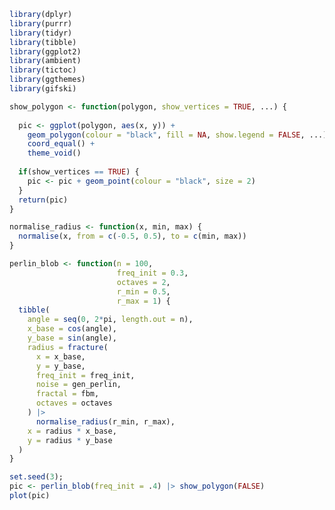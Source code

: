
```r

library(dplyr)
library(purrr)
library(tidyr)
library(tibble)
library(ggplot2)
library(ambient)
library(tictoc)
library(ggthemes)
library(gifski)

show_polygon <- function(polygon, show_vertices = TRUE, ...) {
  
  pic <- ggplot(polygon, aes(x, y)) +
    geom_polygon(colour = "black", fill = NA, show.legend = FALSE, ...) + 
    coord_equal() + 
    theme_void()
  
  if(show_vertices == TRUE) {
    pic <- pic + geom_point(colour = "black", size = 2)
  }
  return(pic)
}

normalise_radius <- function(x, min, max) {
  normalise(x, from = c(-0.5, 0.5), to = c(min, max))
}

perlin_blob <- function(n = 100, 
                        freq_init = 0.3,
                        octaves = 2, 
                        r_min = 0.5, 
                        r_max = 1) {
  tibble(
    angle = seq(0, 2*pi, length.out = n),
    x_base = cos(angle),
    y_base = sin(angle),
    radius = fracture(
      x = x_base, 
      y = y_base, 
      freq_init = freq_init,
      noise = gen_perlin, 
      fractal = fbm, 
      octaves = octaves
    ) |>
      normalise_radius(r_min, r_max),
    x = radius * x_base,
    y = radius * y_base
  )
}

set.seed(3); 
pic <- perlin_blob(freq_init = .4) |> show_polygon(FALSE)
plot(pic)


```



